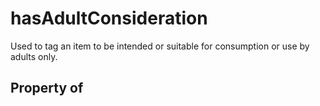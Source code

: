   

# hasAdultConsideration

Used to tag an item to be intended or suitable for consumption or use by adults only.

## Property of



